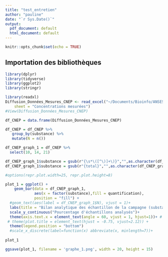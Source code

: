 ```yaml
---
title: "test_entretien"
author: "pauline"
date: "`r Sys.Date()`"
output:
  pdf_document: default
  html_document: default
---
```


```r
knitr::opts_chunk$set(echo = TRUE)
```


## Importation des bibliothèques
```r
library(dplyr)
library(tidyverse)
library(ggplot2)
library(stringr)
```


```r
library(readxl)
Diffusion_Données_Mesures_CNEP <- read_excel("~/Documents/Bioinfo/ANSES/Diffusion_Données_Mesures_CNEP.xlsx", 
    sheet = "Concentrations mesurées")
#View(Diffusion_Données_Mesures_CNEP)
```

```r
df_CNEP = data.frame(Diffusion_Données_Mesures_CNEP)
```

```r
df_CNEP = df_CNEP %>%
   group_by(substance) %>%
   mutate(N = n())
```

```r
df_CNEP_graph_1 = df_CNEP %>% 
  select(10, 14, 21)
```

```r
df_CNEP_graph_1$substance = gsub(r"{\s*\([^\)]+\)}","",as.character(df_CNEP_graph_1$substance))
df_CNEP_graph_1$substance = gsub(r"{total}","",as.character(df_CNEP_graph_1$substance))
```



```r
#options(repr.plot.width=25, repr.plot.height=8)

plot_1 = ggplot() + 
    geom_bar(data = df_CNEP_graph_1,
             aes(x = factor(substance),fill = quantification),
             position = "fill") +
  #geom_text(aes(label = df_CNEP_graph_1$N), vjust = 1)+
  labs(title = "Bilan analytique des échantillon de la campagne (substance quantifiées au moins une fois)") +
  scale_y_continuous("Pourcentage d'échantillons analysés")+ 
  theme(axis.text.x = element_text(angle = 60, vjust = 1, hjust=1))+ #
 # theme(plot.title = element_text(hjust = -0.75, vjust=2.12)) +
  theme(legend.position = "bottom")
  #scale_x_discrete(label=function(x) abbreviate(x, minlength=7))+
  
plot_1
```

```r
ggsave(plot_1, filename = 'graphe_1.png', width = 20, height = 15)
```


